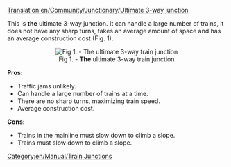[[Translation:en/Community/Junctionary/Ultimate 3-way junction]]
{{en/Community/Junctionary/Navigation}}

This is '''the''' ultimate 3-way junction. It can handle a large number of trains, it does not have any sharp turns, takes an average amount of space and has an average construction cost (Fig. 1).

<center>[[File:en/Community/Junctionary/Ultimate 3way junction.png|center|thumb|Fig 1. - '''The''' ultimate 3-way train junction]]</center>

'''Pros:'''
*Traffic jams unlikely.
*Can handle a large number of trains at a time.
*There are no sharp turns, maximizing train speed.
*Average construction cost.

'''Cons:'''
*Trains in the mainline must slow down to climb a slope.
*Trains must slow down to climb a slope.

[[Category:en/Manual/Train Junctions]]